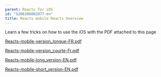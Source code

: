 ```yaml
---
parent: Reacts for iOS
id: "5206396082077-en"
title: Reacts mobile Reacts Overview 
---
```

Learn a few tricks on how to use the iOS with the PDF attached to this page

[Reacts-mobile-version\_longue-FR.pdf](@assets/attachments/Reacts-mobile-version_longue-FR.pdf)

[Reacts-mobile-version\_courte-Fr.pdf](@assets/attachments/Reacts-mobile-version_courte-Fr.pdf)

[Reacts-mobile-long\_version-EN.pdf](@assets/attachments/Reacts-mobile-long_version-EN.pdf)

[Reacts-mobile-short\_version-EN.pdf](@assets/attachments/Reacts-mobile-short_version-EN.pdf)


